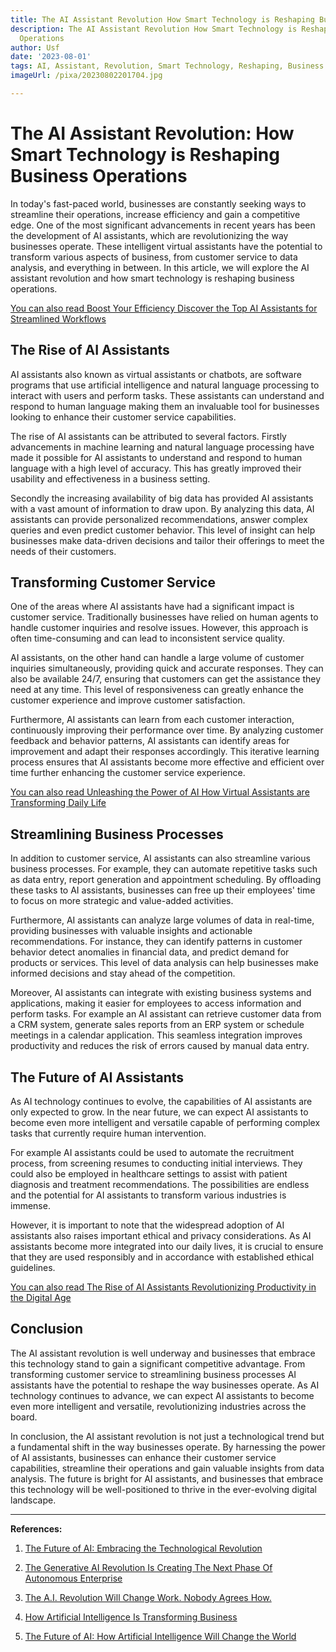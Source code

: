 ```yaml
---
title: The AI Assistant Revolution How Smart Technology is Reshaping Business Operations
description: The AI Assistant Revolution How Smart Technology is Reshaping Business
  Operations
author: Usf
date: '2023-08-01'
tags: AI, Assistant, Revolution, Smart Technology, Reshaping, Business Operations
imageUrl: /pixa/20230802201704.jpg

---
```

# The AI Assistant Revolution: How Smart Technology is Reshaping Business Operations

In today's fast-paced world, businesses are constantly seeking ways to streamline  their operations, increase  efficiency and gain a competitive edge. One  of the most  significant advancements  in recent years has been the development of AI assistants,  which are revolutionizing the way businesses operate. These  intelligent virtual assistants have the potential to transform various aspects of business, from customer service to data  analysis, and everything in between. In this article, we will explore the AI assistant revolution and how smart technology is reshaping business operations.

[You can also read Boost Your Efficiency Discover the Top AI Assistants for  Streamlined Workflows](Boost%20Your%20Efficiency%20Discover%20the%20Top%20AI%20Assistants%20for%20Streamlined%20Workflows)


## The Rise of AI Assistants

AI assistants  also  known as virtual assistants or chatbots, are software programs that use artificial intelligence and natural language processing to interact with  users and perform tasks. These assistants can understand and respond to human language making them an invaluable tool  for businesses looking to enhance their customer service capabilities.

The  rise of AI assistants can be attributed to several factors. Firstly advancements in machine learning and natural language processing have made it possible for AI assistants  to understand and  respond to  human language with a high level  of accuracy. This has greatly  improved their usability and effectiveness in a business setting.

Secondly the increasing availability of big data has provided AI assistants with a vast amount of information to draw upon. By analyzing this data,  AI assistants can provide personalized recommendations, answer complex queries and even predict customer behavior. This level of insight can help businesses make data-driven decisions and tailor their offerings  to meet the needs of  their customers.

## Transforming Customer Service

One of the areas where AI assistants have had a significant impact  is customer service. Traditionally businesses have relied on  human agents to handle customer inquiries and resolve issues. However, this approach is often time-consuming and  can lead to inconsistent service quality.

AI assistants, on the other hand can handle a large volume of customer inquiries simultaneously,  providing quick and accurate responses. They can also be  available 24/7, ensuring that customers can get the assistance they need  at any time. This level of  responsiveness can greatly enhance the customer  experience and improve customer satisfaction.

Furthermore,  AI assistants can  learn from each customer interaction, continuously improving their performance  over time. By analyzing customer feedback and behavior patterns, AI assistants can  identify areas  for improvement and adapt their responses accordingly. This iterative learning  process ensures that AI assistants become  more effective and efficient over time further enhancing the customer service experience.

[You can also read Unleashing the Power of AI How Virtual  Assistants are  Transforming Daily Life](Unleashing%20the%20Power%20of%20AI%20How%20Virtual%20Assistants%20are%20Transforming%20Daily%20Life)


## Streamlining Business Processes

In addition  to customer service, AI  assistants can also streamline various business processes.  For example, they can automate repetitive tasks  such as data entry, report  generation and appointment scheduling. By offloading these tasks to AI assistants, businesses can free up their  employees' time to focus on more strategic and  value-added activities.

Furthermore, AI assistants can analyze large volumes of data in real-time, providing businesses with  valuable insights  and actionable recommendations. For instance, they can identify  patterns in  customer behavior detect anomalies in financial data, and predict  demand for products or services. This level of data analysis can help businesses make informed  decisions and stay  ahead of the competition.

Moreover, AI assistants can integrate with existing business systems and applications, making it easier for  employees to access information and  perform tasks. For example an AI assistant can retrieve customer data from a  CRM system, generate sales reports from an ERP system or  schedule meetings in  a calendar application. This  seamless  integration improves productivity and reduces the risk of errors caused by manual data entry.

## The  Future of AI Assistants

As AI  technology continues to evolve, the capabilities of AI assistants are only expected to grow. In the near  future, we can expect AI assistants to become even more intelligent and versatile capable of performing complex  tasks that currently require  human  intervention.

For example AI assistants could be used to  automate the recruitment process, from screening resumes to conducting initial interviews. They  could  also be employed in healthcare settings to assist with patient diagnosis and treatment recommendations. The possibilities are endless and the potential for AI assistants to transform various industries is immense.

However, it is important to note that the widespread adoption of AI assistants also raises important ethical and privacy  considerations. As AI assistants become more  integrated into our daily lives, it is  crucial to ensure that they are  used responsibly and  in accordance with established ethical guidelines.

[You can also read The Rise of AI Assistants Revolutionizing Productivity in  the  Digital Age](The%20Rise%20of%20AI%20Assistants%20Revolutionizing%20Productivity%20in%20the%20Digital%20Age)


## Conclusion

The AI  assistant revolution is well underway  and businesses that embrace this technology stand to  gain a significant competitive advantage. From transforming customer service to streamlining business processes AI assistants have the potential to reshape the way businesses  operate.  As AI technology continues  to advance, we can expect AI assistants to become even more intelligent and versatile, revolutionizing industries across the  board.

In  conclusion, the AI assistant revolution  is  not just a technological  trend but a fundamental shift in the way businesses operate. By harnessing the power of AI assistants, businesses can enhance their customer service capabilities, streamline their operations and gain valuable insights from data analysis. The future is bright for AI assistants, and businesses that embrace  this technology will be well-positioned to thrive in the ever-evolving digital landscape.

---

**References:**

1. [The Future  of AI: Embracing the Technological Revolution](https://medium.com/@ajay.v/the-future-of-ai-embracing-the-technological-revolution-6d8430f2c0e)

2. [The Generative AI Revolution  Is Creating The Next  Phase Of Autonomous Enterprise](https://www.forbes.com/sites/markminevich/2023/01/29/the-generative-ai-revolution-is-creating-the-next-phase-of-autonomous-enterprise/?sh=2348754e1bc1)

3. [The A.I. Revolution Will Change Work.  Nobody  Agrees How.](https://www.nytimes.com/2023/06/10/business/ai-jobs-work.html)

4. [How Artificial Intelligence Is Transforming Business](https://www.businessnewsdaily.com/9402-artificial-intelligence-business-trends.html)

5. [The Future of AI: How Artificial Intelligence Will Change the World](https://builtin.com/artificial-intelligence/artificial-intelligence-future)